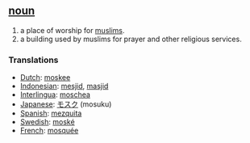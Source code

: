 == [[noun]] ==
#a place of worship for [[muslims]].
#a building used by muslims for prayer and other religious services.

=== Translations ===
*[[Dutch]]: [[moskee]]
*[[Indonesian]]: [[mesjid]],  [[masjid]]
*[[Interlingua]]: [[moschea]]
*[[Japanese]]: [[モスク]] (mosuku)
*[[Spanish]]: [[mezquita]]
*[[Swedish]]: [[moské]]
*[[French]]: [[mosquée]]
